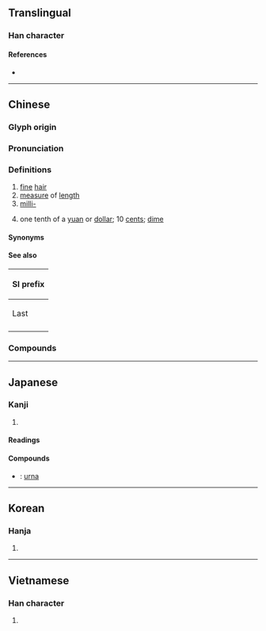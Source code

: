 {{also|亳}}
{{character info/new}}
==Translingual==

===Han character===
{{Han char|rn=82|rad=毛|as=07|sn=11|four=00714|canj=XYRBU,YRBU|ids=⿱⿳亠口冖毛}}

====References====
* {{Han ref|kx=0593.100|dkj=16831|dj=0985.240|hdz=31999.020|uh=6BEB|ud=27627|bh=B240|bd=45632}}

----

==Chinese==
{{zh-forms}}

===Glyph origin===
{{Han etym}}

===Pronunciation===
{{zh-pron
|m=háo
|c=hou4
|md=hò̤
|mn=hô/qz:hô͘
|w=3hhau
|mc=y
|oc=y
|cat=n,pref
}}

===Definitions===
{{zh-hanzi}}

# [[fine]] [[hair]]
# [[measure]] of [[length]]
# [[milli-]]
# {{lb|zh|Cantonese|Hakka|Teochew}} one tenth of a [[yuan]] or [[dollar]]; 10 [[cent]]s; [[dime]]
#: {{zh-x|六 毫 幾|60-something cents|C}}

====Synonyms====
{{zh-dial|角}}

====See also====
{| class="wikitable"
! colspan=3 | SI prefix
|-
! Last
!
! Next
|-
| {{l|zh|[[釐]]／[[厘]]}}
| {{lang|zh|毫}}
| {{l|zh|微}}
|}

===Compounds===
{{zh-der|毫米|毫升|毫秒|絲毫|毫無|明察秋毫|毫伏|毫不猶豫|毫無疑問|絲毫無損|分毫不差|剛毫筆|不差毫釐|分毫無損|分毫不爽|分釐毫絲|利析秋毫|兼毫|一釐一毫|公毫|不差毫髮|一絲一毫|分毫|兔毫|一分一毫|含毫|兔毫竹管|毫微米|毫末|毫髮|毫子|毫克|秋毫不犯|毫無聲息|毫不留情|毫光|毫素|毫不相干|毫端|毫髮無損|毫米波|毫釐千里|毫不費力|毫無所懼|毫無異義|毫無眉目|毫不思量|毫無節制|白毫|毫不|毫無機心|毫不為備|毫飛墨噴|狼毫|秤毫|秋毫無犯|毫釐|毫釐不爽|毫分縷析|明鑑秋毫|白毫之賜|毫無二致|毫不掩飾|秋毫|秋毫之末|毫髮不爽|毫不遲疑|揮毫|毫帛|毫侖目|毫不在乎|毫不做作|毫髮不差|毫釐之差|毫芒|毫無章法|毫無所知|毫洋|毫毛|毫巴|毫安|毫不遜色|毫不在意|毫不介意|毫無疑義|柔毫|毫無忌憚|析毫剖釐|毫末之利|毫毛不犯|毫針|絲毫不差|軟毫|絲毫不爽|錙毫|羊毫|耳毫|纖毫|蒜毫|紫毫|霜毫|頰上添毫}}

----

==Japanese==

===Kanji===
{{ja-kanji|grade=|rs=毛07}}

# {{defn|lang=ja|sort=毛07}}

====Readings====
{{ja-readings
|goon=ごう
|kanon=こう
|kun=すこ-し
}}

====Compounds====
* {{ja-r|白毫|びゃくごう}}: [[urna]]

----

==Korean==

===Hanja===
{{ko-hanja|hangeul=호|eumhun=|rv=ho|mr=ho|y=ho}}

# {{defn|lang=ko|sort=毛07}}

----

==Vietnamese==

===Han character===
{{vi-hantu|[[hào]]|rs=毛07}}

# {{defn|lang=vi|sort=毛07}}